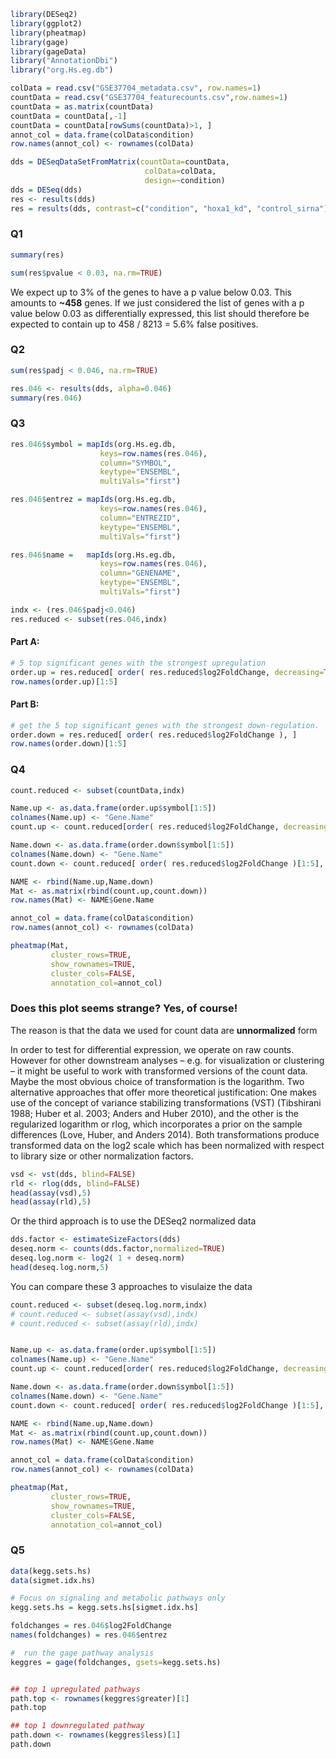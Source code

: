 ```r
library(DESeq2)
library(ggplot2)
library(pheatmap)
library(gage)
library(gageData)
library("AnnotationDbi")
library("org.Hs.eg.db")
```

```r
colData = read.csv("GSE37704_metadata.csv", row.names=1)
countData = read.csv("GSE37704_featurecounts.csv",row.names=1)
countData = as.matrix(countData)
countData = countData[,-1]
countData = countData[rowSums(countData)>1, ]
annot_col = data.frame(colData$condition)
row.names(annot_col) <- rownames(colData)

dds = DESeqDataSetFromMatrix(countData=countData,
                              colData=colData,
                              design=~condition)
dds = DESeq(dds)
res <- results(dds)
res = results(dds, contrast=c("condition", "hoxa1_kd", "control_sirna"))
```

### Q1
```r
summary(res)
```

```r
sum(res$pvalue < 0.03, na.rm=TRUE)
```
We expect up to 3% of the genes to have a p value below 0.03. This amounts to **~458** genes. If we just considered the list of genes with a p value below 0.03 as differentially expressed, this list should therefore be expected to contain up to 458 / 8213 = 5.6% false positives.

### Q2
```r
sum(res$padj < 0.046, na.rm=TRUE)
```

```r
res.046 <- results(dds, alpha=0.046)
summary(res.046)
```

### Q3

```r
res.046$symbol = mapIds(org.Hs.eg.db,
                    keys=row.names(res.046), 
                    column="SYMBOL",
                    keytype="ENSEMBL",
                    multiVals="first")

res.046$entrez = mapIds(org.Hs.eg.db,
                    keys=row.names(res.046), 
                    column="ENTREZID",
                    keytype="ENSEMBL",
                    multiVals="first")

res.046$name =   mapIds(org.Hs.eg.db,
                    keys=row.names(res.046), 
                    column="GENENAME",
                    keytype="ENSEMBL",
                    multiVals="first")

```


```r
indx <- (res.046$padj<0.046)
res.reduced <- subset(res.046,indx)
```


#### Part A:
```r
# 5 top significant genes with the strongest upregulation
order.up = res.reduced[ order( res.reduced$log2FoldChange, decreasing=TRUE), ]
row.names(order.up)[1:5]
```

#### Part B:
```r
# get the 5 top significant genes with the strongest down-regulation.
order.down = res.reduced[ order( res.reduced$log2FoldChange ), ]
row.names(order.down)[1:5]
```

### Q4

```r
count.reduced <- subset(countData,indx)

Name.up <- as.data.frame(order.up$symbol[1:5])
colnames(Name.up) <- "Gene.Name"
count.up <- count.reduced[order( res.reduced$log2FoldChange, decreasing=TRUE)[1:5], ]

Name.down <- as.data.frame(order.down$symbol[1:5])
colnames(Name.down) <- "Gene.Name"
count.down <- count.reduced[ order( res.reduced$log2FoldChange )[1:5], ]

NAME <- rbind(Name.up,Name.down)
Mat <- as.matrix(rbind(count.up,count.down))
row.names(Mat) <- NAME$Gene.Name

```


```r
annot_col = data.frame(colData$condition)
row.names(annot_col) <- rownames(colData)

pheatmap(Mat,
         cluster_rows=TRUE, 
         show_rownames=TRUE,
         cluster_cols=FALSE,
         annotation_col=annot_col)
```


### Does this plot seems strange?  Yes, of course!
The reason is that the data we used for count data are **unnormalized** form

In order to test for differential expression, we operate on raw counts. However for other downstream analyses – e.g. for visualization or clustering – it might be useful to work with transformed versions of the count data. Maybe the most obvious choice of transformation is the logarithm. 
Two alternative approaches that offer more theoretical justification: One makes use of the concept of variance stabilizing transformations (VST) (Tibshirani 1988; Huber et al. 2003; Anders and Huber 2010), and the other is the regularized logarithm or rlog, which incorporates a prior on the sample differences (Love, Huber, and Anders 2014). Both transformations produce transformed data on the log2 scale which has been normalized with respect to library size or other normalization factors.
```r
vsd <- vst(dds, blind=FALSE)
rld <- rlog(dds, blind=FALSE)
head(assay(vsd),5)
head(assay(rld),5)
```

Or the third approach is to use the DESeq2 normalized data

```r
dds.factor <- estimateSizeFactors(dds)
deseq.norm <- counts(dds.factor,normalized=TRUE)
deseq.log.norm <- log2( 1 + deseq.norm)
head(deseq.log.norm,5)
```

You can compare these 3 approaches to visulaize the data

```r
count.reduced <- subset(deseq.log.norm,indx)
# count.reduced <- subset(assay(vsd),indx)
# count.reduced <- subset(assay(rld),indx)


Name.up <- as.data.frame(order.up$symbol[1:5])
colnames(Name.up) <- "Gene.Name"
count.up <- count.reduced[order( res.reduced$log2FoldChange, decreasing=TRUE)[1:5], ]

Name.down <- as.data.frame(order.down$symbol[1:5])
colnames(Name.down) <- "Gene.Name"
count.down <- count.reduced[ order( res.reduced$log2FoldChange )[1:5], ]

NAME <- rbind(Name.up,Name.down)
Mat <- as.matrix(rbind(count.up,count.down))
row.names(Mat) <- NAME$Gene.Name

```


```r
annot_col = data.frame(colData$condition)
row.names(annot_col) <- rownames(colData)

pheatmap(Mat,
         cluster_rows=TRUE, 
         show_rownames=TRUE,
         cluster_cols=FALSE,
         annotation_col=annot_col)
```

### Q5

```r
data(kegg.sets.hs)
data(sigmet.idx.hs)

# Focus on signaling and metabolic pathways only
kegg.sets.hs = kegg.sets.hs[sigmet.idx.hs]
```

```r
foldchanges = res.046$log2FoldChange
names(foldchanges) = res.046$entrez

#  run the gage pathway analysis
keggres = gage(foldchanges, gsets=kegg.sets.hs)


## top 1 upregulated pathways
path.top <- rownames(keggres$greater)[1]
path.top

## top 1 downregulated pathway
path.down <- rownames(keggres$less)[1]
path.down
```

